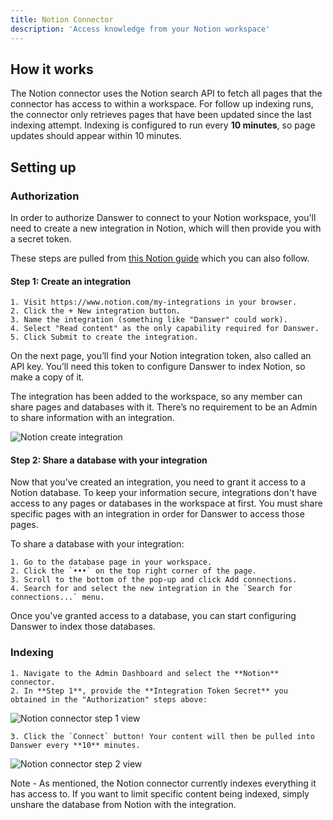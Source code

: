 ```yaml
---
title: Notion Connector
description: 'Access knowledge from your Notion workspace'
---
```


## How it works

The Notion connector uses the Notion search API to fetch all pages that the connector has access to within a workspace.
For follow up indexing runs, the connector only retrieves pages that have been updated since the last indexing attempt.
Indexing is configured to run every **10 minutes**, so page updates should appear within 10 minutes.

## Setting up

### Authorization

In order to authorize Danswer to connect to your Notion workspace, you'll need to create a new integration in 
Notion, which will then provide you with a secret token.

These steps are pulled from [this Notion guide](https://developers.notion.com/docs/create-a-notion-integration)
which you can also follow.

#### Step 1: Create an integration

    1. Visit https://www.notion.com/my-integrations in your browser.
    2. Click the + New integration button.
    3. Name the integration (something like "Danswer" could work).
    4. Select "Read content" as the only capability required for Danswer.
    5. Click Submit to create the integration.

On the next page, you’ll find your Notion integration token, also called an API key. You’ll need this
token to configure Danswer to index Notion, so make a copy of it.

The integration has been added to the workspace, so any member can share pages and databases with it.
There’s no requirement to be an Admin to share information with an integration.

![Notion create integration](/images/connectors/notion/NotionCreateIntegration.gif)

#### Step 2: Share a database with your integration
Now that you’ve created an integration, you need to grant it access to a Notion database.
To keep your information secure, integrations don't have access to any pages or databases in the workspace at first.
You must share specific pages with an integration in order for Danswer to access those pages.

To share a database with your integration:

    1. Go to the database page in your workspace.
    2. Click the `•••` on the top right corner of the page.
    3. Scroll to the bottom of the pop-up and click Add connections.
    4. Search for and select the new integration in the `Search for connections...` menu.

Once you've granted access to a database, you can start configuring Danswer to index those databases.

### Indexing
    1. Navigate to the Admin Dashboard and select the **Notion** connector.
    2. In **Step 1**, provide the **Integration Token Secret** you obtained in the "Authorization" steps above:

![Notion connector step 1 view](/images/connectors/notion/NotionAuth.png)

    3. Click the `Connect` button! Your content will then be pulled into Danswer every **10** minutes.

![Notion connector step 2 view](/images/connectors/notion/NotionIndex.png)

Note - As mentioned, the Notion connector currently indexes everything it has access to. If you want to
limit specific content being indexed, simply unshare the database from Notion with the integration.
